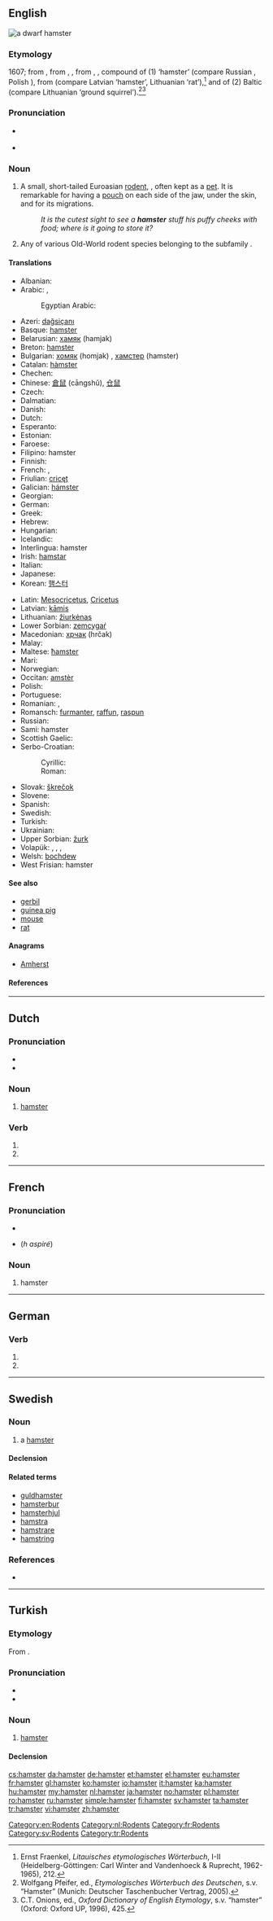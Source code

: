 {{also|Hamster|hámster|hàmster|ħamster}}
==English==
[[Image:Hamster_057eue.jpg|thumb|right|thumb|a dwarf hamster]]
{{wikipedia}}

===Etymology===
1607; from {{etyl|de|en}} {{term|Hamster|lang=de}}, from {{etyl|goh|en}} {{term|hamastra|lang=goh}}, {{term|hamustro|lang=goh}}, from {{etyl|orv|en}} {{term|хомѣсторъ|tr=choměstorŭ|lang=orv}}, {{term|хомѣстаръ|tr=choměstarŭ|lang=orv}}, compound of (1) {{term|хомѣкъ|tr=choměkŭ|lang=orv}} ‘hamster’ (compare Russian {{term|хомяк|tr=chomják|lang=ru}}, Polish {{term|chomik|lang=pl}}), from {{etyl|ine-bsl-pro|en}} {{term/t|ine-bsl-pro|*kāmia}} (compare Latvian {{term|kāmis|lang=lv}} ‘hamster’, Lithuanian {{term|kãmas|lang=lt}} ‘rat’),<ref>Ernst Fraenkel, ''Litauisches etymologisches Wörterbuch'', I-II (Heidelberg-Göttingen: Carl Winter and Vandenhoeck & Ruprecht, 1962-1965), 212.</ref> and of (2) Baltic {{term/t|lt|*stara}} (compare Lithuanian {{term|staras|stãras|lang=lt}} ‘ground squirrel’).<ref>Wolfgang Pfeifer, ed., ''Etymologisches Wörterbuch des Deutschen'', s.v. “Hamster” (Munich: Deutscher Taschenbucher Vertrag, 2005).</ref><ref>C.T. Onions, ed., ''Oxford Dictionary of English Etymology'', s.v. “hamster” (Oxford: Oxford UP, 1996), 425.</ref>

===Pronunciation===
* {{a|US}} {{IPA|/ˈhæmstɚ/}}
* {{audio|en-uk-hamster.ogg|Audio (UK)}}

===Noun===
{{en-noun}}

# A small, short-tailed Euroasian [[rodent]], {{taxlink|Cricetus frumentarius|species}}, often kept as a [[pet]]. It is remarkable for having a [[pouch]] on each side of the jaw, under the skin, and for its migrations.
#: ''It is the cutest sight to see a '''hamster''' stuff his puffy cheeks with food; where is it going to store it?''
# {{context|zoology|lang=en}} Any of various Old-World rodent species belonging to the subfamily ''{{taxlink|Cricetinae|subfamily}}''.

====Translations====
{{trans-top|small, short-tailed European rodent}}
* Albanian: {{t-|sq|lloj brejtësi}}
* Arabic: {{t|ar|أقداد|m|tr=ʔqdad|sc=Arab}}, {{t|ar|هامستر|m|tr=hamester|sc=Arab}}
*: Egyptian Arabic: {{tø|arz|هامستر|m|tr=hamester|sc=Arab}}
* Azeri: [[dağsiçanı]]
* Basque: [[#Basque|hamster]]
* Belarusian: [[хамяк]] (hamjak)
* Breton: [[#Breton|hamster]]
* Bulgarian: [[хомяк]] (homjak) {{m}}, [[хамстер]] (hamster) {{m}}
* Catalan: [[hàmster]] {{m}}
* Chechen: {{tø|ce|оьпа|tr=öpa}}
* Chinese: [[倉鼠]] (cāngshǔ), [[仓鼠]]
* Czech: {{t+|cs|křeček|m}}
* Dalmatian: {{tø|dlm|viala|f}}
* Danish: {{t-|da|hamster}}
* Dutch: {{t+|nl|hamster|m}}
* Esperanto: {{t-|eo|hamstro}}
* Estonian: {{t+|et|hamster}}
* Faroese: {{t-|fo|hamstari}}
* Filipino: hamster
* Finnish: {{t+|fi|hamsteri}}
* French: {{t+|fr|hamster|m}}, {{t-|fr|rat de blé|m}}
* Friulian: [[cricęt]]
* Galician: [[hámster]]
* Georgian: {{t+|ka|ზაზუნა|tr=zazuna|sc=Geor}}
* German: {{t+|de|Hamster|m}}
* Greek: {{t+|el|χάμστερ|n|tr=chámster}}
* Hebrew: {{t+|he|אוגר}}
* Hungarian: {{t+|hu|hörcsög}}
* Icelandic: {{t+|is|hamstur}}
* Interlingua: hamster
* Irish: [[hamstar]]
* Italian: {{t+|it|criceto|m}}
* Japanese: {{t-|ja|ハムスター|tr=hamusutā}}
* Korean: [[햄스터]]
{{trans-mid}}
* Latin: [[Mesocricetus]], [[Cricetus]]<!-- move if these are scientific names only -->
* Latvian: [[kāmis]]
* Lithuanian: [[žiurkėnas]]
* Lower Sorbian: [[zemcygaŕ]]
* Macedonian: [[хрчак]] (hrčak) {{m}}
* Malay: {{t-|ms|tikus belanda}}
* Maltese: [[ħamster]]
* Mari: {{tø|chm|ӓрлӓн|tr=ärlän}}
* Norwegian: {{t+|no|hamster|m}}
* Occitan: [[amstèr]]
* Polish: {{t+|pl|chomik|m}}
* Portuguese: {{t-|pt|hamster|m}}
* Romanian: {{t+|ro|hamster}}, {{t+|ro|hârciog}}
* Romansch: [[furmanter]], [[raffun]], [[raspun]]
* Russian: {{t+|ru|хомяк|n|tr=homjak}}
* Sami: hamster
* Scottish Gaelic: {{t-|gd|hamstair|m}}
* Serbo-Croatian:
*: Cyrillic: {{t-|sh|хрчак|m|alt=хр́чак|sc=Cyrl}}
*: Roman: {{t-|sh|hrčak|m|alt=hŕčak}}
* Slovak: [[škrečok]]
* Slovene: {{t+|sl|hrček|m}}
* Spanish: {{t-|es|hámster|m}}
* Swedish: {{t+|sv|hamster}}
* Turkish: {{t|tr|hamster}}
* Ukrainian: {{t-|uk|хом'як|m|tr=xom”ják}}
* Upper Sorbian: [[žurk]]
* Volapük: {{qualifier|male or female}} {{t+|vo|kriset}}, {{qualifier|male}} {{t-|vo|hikriset}}, {{qualifier|female}} {{t-|vo|jikriset}}, {{qualifier|male or female offspring, young}} {{t-|vo|krisetül}}
* Welsh: [[bochdew]]
* West Frisian: hamster
{{trans-bottom}}

====See also====
* [[gerbil]]
* [[guinea pig]]
* [[mouse]]
* [[rat]]

====Anagrams====
* [[Amherst#English|Amherst]]

====References====
<references/>

[[Category:en:Rodents]]

----

==Dutch==

===Pronunciation===
* {{IPA|/ˈɦɑmstər/|lang=nl}}
* {{audio|Nl-hamster.ogg|audio}}

===Noun===
{{nl-noun|m|hamsters|hamstertje}}

# [[#English|hamster]]

===Verb===
{{head|nl}}

# {{nl-verb form of|p=1|n=sg|t=pres|m=ind|hamsteren}}
# {{nl-verb form of|m=imp|hamsteren}}

[[Category:nl:Rodents]]

----

==French==

===Pronunciation===
* {{audio|Fr-hamster.ogg|audio}}
* {{X-SAMPA|/amstER/}} (''h aspiré'')

===Noun===
{{fr-noun|m}}

# hamster

[[Category:fr:Rodents]]

----

==German==

===Verb===
{{head|de}}

# {{de-verb form of|hamstern|1|s|g}}
# {{de-verb form of|hamstern|i|s}}

----

==Swedish==

===Noun===
{{sv-noun|c}}

# a [[#English|hamster]]

====Declension====
{{sv-noun-irreg-c|2=hamstern|3=hamstrar}}

====Related terms====
* [[guldhamster]]
* [[hamsterbur]]
* [[hamsterhjul]]
* [[hamstra]]
* [[hamstrare]]
* [[hamstring]]

===References===
* {{R:SAOL}}

[[Category:sv:Rodents]]

----

==Turkish==

===Etymology===
From {{etyl|en|tr}}.

===Pronunciation===
* {{IPA|[hamsteɾ]|lang=tr}}
* {{hyphenation|hams|ter}}

===Noun===
{{tr-noun|i|ler}}

# {{context|zoology|mammals|rodents|lang=tr}} [[#English|hamster]]

====Declension====
{{tr-noun-c|i|d|poss=+|pred=-}}

[[Category:tr:Rodents]]

[[cs:hamster]]
[[da:hamster]]
[[de:hamster]]
[[et:hamster]]
[[el:hamster]]
[[eu:hamster]]
[[fr:hamster]]
[[gl:hamster]]
[[ko:hamster]]
[[io:hamster]]
[[it:hamster]]
[[ka:hamster]]
[[hu:hamster]]
[[my:hamster]]
[[nl:hamster]]
[[ja:hamster]]
[[no:hamster]]
[[pl:hamster]]
[[ro:hamster]]
[[ru:hamster]]
[[simple:hamster]]
[[fi:hamster]]
[[sv:hamster]]
[[ta:hamster]]
[[tr:hamster]]
[[vi:hamster]]
[[zh:hamster]]